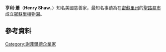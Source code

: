 {{expand|time=2014-03-18T08:33:18+00:00}}
{{Infobox person
| name        = 亨利·蕭
| image       = 1909 - Henry Shaw - portrait in nightcap - MoBOT GPN 1982-0180.jpg
| alt         = 
| caption     = 亨利·蕭
| birth_name  = 
| birth_date  = {{Birth date|1800|7|24}}
| birth_place = [[英國|英國]][[英格蘭|英格蘭]][[雪菲爾|雪菲爾]] 
| death_date  =  {{Death date and age|1889|8|25|1800|7|24}}
| death_place = [[美國|美國]][[密蘇里州|密蘇里州]][[聖路易|聖路易]]
| nationality = [[英國|英國]]、[[美國|美國]]（歸化於1843年）
| other_names = 
| known_for   = 成立[[密蘇里植物園|密蘇里植物園]]
| occupation  = [[商人|商人]]、[[慈善家|慈善家]]
}}

'''亨利·蕭'''（'''Henry Shaw'''，{{bd|1800年|7月24日|1889年|8月25日}}）知名美國慈善家，最知名事蹟為在[[密蘇里州|密蘇里州]]的[[聖路易|聖路易市]]成立[[密蘇里植物園|密蘇里植物園]]。

{{Botanist|H.Shaw|Shaw, Henry}}

==參考資料==
{{Reflist}}{{Authority control}}

{{DEFAULTSORT:Shaw, Henry}}
[[Category:謝菲爾德企業家|Category:謝菲爾德企業家]]